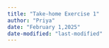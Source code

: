 ```yaml
---
title: "Take-home Exercise 1"
author: "Priya"
date: "February 1,2025"
date-modified: "last-modified"
---
```

